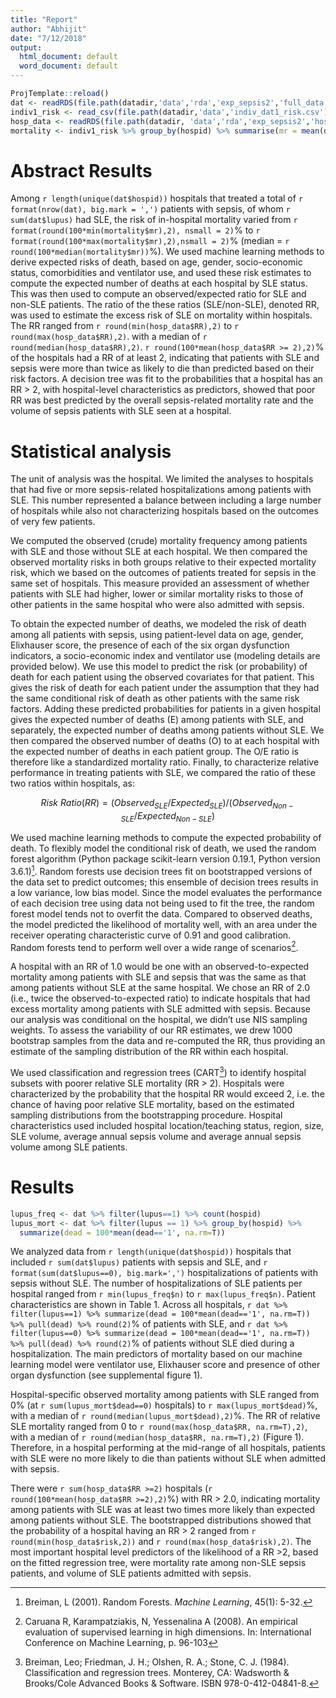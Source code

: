 ```yaml
---
title: "Report"
author: "Abhijit"
date: "7/12/2018"
output:
  html_document: default
  word_document: default
---
```


```r
ProjTemplate::reload()
dat <- readRDS(file.path(datadir,'data','rda','exp_sepsis2','full_data.rds'))
indiv1_risk <- read_csv(file.path(datadir,'data','indiv_dat1_risk.csv'))
hosp_data <- readRDS(file.path(datadir, 'data','rda','exp_sepsis2','hosp_risk.rds'))
mortality <- indiv1_risk %>% group_by(hospid) %>% summarise(mr = mean(dead))
```

# Abstract Results

Among `r length(unique(dat$hospid))` hospitals that treated a total of `r format(nrow(dat), big.mark = ',')` patients with sepsis, of whom `r sum(dat$lupus)` had SLE, the risk of in-hospital mortality varied from `r format(round(100*min(mortality$mr),2), nsmall = 2)`% to `r format(round(100*max(mortality$mr),2),nsmall = 2)`% (median = `r round(100*median(mortality$mr))`%). We used machine learning methods to derive expected risks of death, based on age, gender, socio-economic status, comorbidities and ventilator use, and used these risk estimates to 
compute the expected number of deaths at each hospital by SLE status. This was then used to compute an observed/expected ratio for SLE and non-SLE patients. The ratio of the these ratios (SLE/non-SLE), denoted RR,  was used to estimate the excess risk of SLE on mortality within hospitals. The RR ranged from `r round(min(hosp_data$RR),2)` to `r round(max(hosp_data$RR),2)`. with a median of `r round(median(hosp_data$RR),2)`. `r round(100*mean(hosp_data$RR >= 2),2)`% of the hospitals had a RR of at least 2, indicating that patients with SLE and sepsis were more than twice as likely to die than predicted based on their risk factors. A decision tree was fit to the probabilities that a hospital has an RR > 2, with hospital-level characteristics as predictors, showed that poor RR was best predicted by the overall sepsis-related mortality rate and the volume of sepsis patients with SLE seen at a hospital. 

# Statistical analysis

The unit of analysis was the hospital. We limited the analyses to hospitals that 
had five or more sepsis-related hospitalizations among patients with SLE. This number represented a balance between including a large number of hospitals while also not characterizing hospitals based on the outcomes of very few patients. 

We computed the observed (crude) mortality frequency among patients with SLE and those without SLE at each hospital. We then compared the observed mortality risks in both groups relative to their expected mortality risk, which we based on the outcomes of patients treated for sepsis in the same set of hospitals. This measure provided an assessment of whether patients with SLE had higher, lower or similar mortality risks to those of other patients in the same hospital who were also admitted with sepsis. 

To obtain the expected number of deaths, we modeled the risk of death among all patients with sepsis, using patient-level data on age, gender, Elixhauser score, the presence of each of the six organ dysfunction indicators,  a socio-economic index and ventilator use (modeling details are provided below). We use this model to predict the risk (or probability) of death for each patient using the observed covariates for that patient. This gives the risk of death for each patient under the assumption that they had the same conditional risk of death as other patients with the same risk factors. Adding these predicted probabilities for patients in a given hospital gives the expected number of deaths (E) among patients with SLE, and separately, the expected number of deaths among patients without SLE. We then compared the observed number of deaths (O) to at each hospital with the expected number of deaths in each patient group. The O/E ratio is therefore like a standardized mortality ratio. Finally, to characterize relative performance in treating patients with SLE, we compared the ratio of these two ratios within hospitals, as:

$$ 
Risk\  Ratio (RR) = (Observed_{SLE}/Expected_{SLE})/(Observed_{Non-SLE}/Expected_{Non-SLE})
$$

We used machine learning methods to compute the expected probability of death. To flexibly model the conditional risk of death, we used the random forest algorithm (Python package scikit-learn version 0.19.1, Python version 3.6.1)[^1]. Random forests use decision trees fit on bootstrapped versions of the data set to predict outcomes; this ensemble of decision trees results in a low variance, low bias model. Since the model evaluates the performance of each decision tree using data not being used to fit the tree, the random forest model tends not to overfit the data.  Compared to observed deaths, the model predicted the likelihood of mortality well, with an area under the receiver operating characteristic curve of 0.91 and good calibration. Random forests tend to perform well over a wide range of scenarios[^2]. 

A hospital with an RR of 1.0 would be one with an observed-to-expected mortality among patients with SLE and sepsis that was the same as that among patients without SLE at the same hospital. We chose an RR of 2.0 (i.e., twice the observed-to-expected ratio) to indicate hospitals that had excess mortality among patients with SLE admitted with sepsis. Because our analysis was conditional on the hospital, we didn't use NIS sampling weights. To assess the variability of our RR estimates, we drew 1000 bootstrap samples from the data and re-computed the RR, thus providing an estimate of the sampling distribution of the RR within each hospital. 

We used classification and regression trees (CART[^3]) to identify hospital subsets with poorer relative SLE mortality (RR > 2). Hospitals were characterized by the probability that the hospital RR would exceed 2, i.e. the chance of having poor relative SLE mortality, based on the estimated sampling distributions from the bootstrapping procedure.  Hospital characteristics used included hospital location/teaching status, region, size, SLE volume, average annual sepsis volume and average annual sepsis volume among SLE patients. 

[^3]: Breiman, Leo; Friedman, J. H.; Olshen, R. A.; Stone, C. J. (1984). Classification and regression trees. Monterey, CA: Wadsworth & Brooks/Cole Advanced Books & Software. ISBN 978-0-412-04841-8.

# Results

```r
lupus_freq <- dat %>% filter(lupus==1) %>% count(hospid)
lupus_mort <- dat %>% filter(lupus == 1) %>% group_by(hospid) %>% 
  summarize(dead = 100*mean(dead=='1', na.rm=T))
```


We analyzed data from `r length(unique(dat$hospid))` hospitals that included `r sum(dat$lupus)` patients with sepsis and SLE, and `r format(sum(dat$lupus==0), big.mark=',')` hospitalizations of patients with sepsis without SLE. The number of hospitalizations of SLE patients per hospital ranged from `r min(lupus_freq$n)` to 
`r max(lupus_freq$n)`. Patient characteristics are shown in Table 1. Across all hospitals, `r dat %>% filter(lupus==1) %>% summarize(dead = 100*mean(dead=='1', na.rm=T)) %>% pull(dead) %>% round(2)`% of patients with SLE, and `r dat %>% filter(lupus==0) %>% summarize(dead = 100*mean(dead=='1', na.rm=T)) %>% pull(dead) %>% round(2)`% of patients without SLE died during a hospitalization. The main predictors of mortality based on our machine learning model were ventilator use, Elixhauser score and presence of other organ dysfunction (see supplemental figure 1). 

Hospital-specific observed mortality among patients with SLE ranged from 0% (at `r sum(lupus_mort$dead==0)` hospitals) to `r max(lupus_mort$dead)`%, with a median of `r round(median(lupus_mort$dead),2)`%. The RR of relative SLE mortality ranged from 0 to 
`r round(max(hosp_data$RR, na.rm=T),2)`, with a median of `r round(median(hosp_data$RR, na.rm=T),2)` (Figure 1). Therefore, in a hospital performing at the mid-range of all hospitals, patients with SLE were no more likely to die than patients without SLE when admitted with sepsis. 

There were `r sum(hosp_data$RR >=2)` hospitals (`r round(100*mean(hosp_data$RR >=2),2)`%) with RR > 2.0, indicating mortality among patients with SLE was at least two times more likely than expected among patients without SLE. The bootstrapped distributions showed that the probability of a hospital having an RR > 2 ranged from `r round(min(hosp_data$risk,2))` and `r round(max(hosp_data$risk),2)`. The most important hospital level predictors of the likelihood of a RR >2, based on the fitted regression tree,  were  mortality rate among non-SLE sepsis patients, and volume of SLE patients admitted with sepsis. 


[^1]: Breiman, L (2001). Random Forests. *Machine Learning*, 45(1): 5-32.  
[^2]: Caruana R, Karampatziakis, N, Yessenalina A (2008). An empirical evaluation of supervised learning in high dimensions. In: International Conference on Machine Learning, p. 96-103


